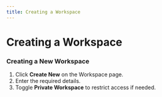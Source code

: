 ```yaml
---
title: Creating a Workspace
---
```


# Creating a Workspace

### Creating a New Workspace

1. Click **Create New** on the Workspace page.
2. Enter the required details.
3. Toggle **Private Workspace** to restrict access if needed.

<figure>
  <img src="/img/assets/Create-a-workspace.gif" alt=""></img>
  <figcaption></figcaption>
</figure>
